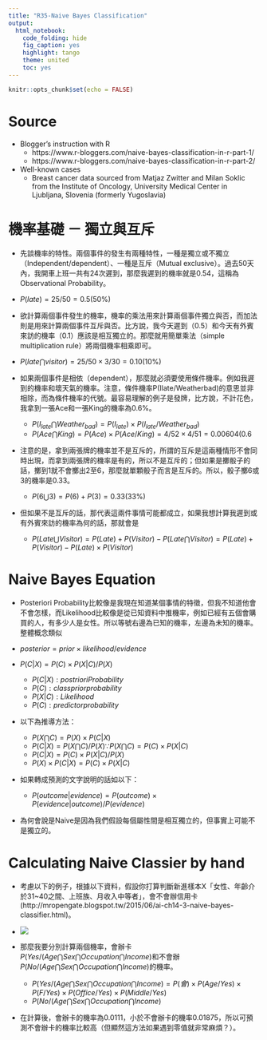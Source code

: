 ```yaml
---
title: "R35-Naive Bayes Classification"
output: 
  html_notebook: 
    code_folding: hide
    fig_caption: yes
    highlight: tango
    theme: united
    toc: yes
---
```


```r
knitr::opts_chunk$set(echo = FALSE)
```

# Source
* Blogger's instruction with R
    * https://www.r-bloggers.com/naive-bayes-classification-in-r-part-1/
    * https://www.r-bloggers.com/naive-bayes-classification-in-r-part-2/
* Well-known cases
    * Breast cancer data sourced from Matjaz Zwitter and Milan Soklic from the Institute of Oncology, University Medical Center in Ljubljana, Slovenia (formerly Yugoslavia)
    
# 機率基礎 － 獨立與互斥
* 先談機率的特性。兩個事件的發生有兩種特性，一種是獨立或不獨立（Independent/dependent）、一種是互斥（Mutual exclusive）。過去50天內，我開車上班一共有24次遲到，那麼我遲到的機率就是0.54，這稱為Observational Probability。

* $P(late) = 25/50  = 0.5(50\%)$

* 欲計算兩個事件發生的機率，機率的乘法用來計算兩個事件獨立與否，而加法則是用來計算兩個事件互斥與否。比方說，我今天遲到（0.5）和今天有外賓來訪的機率（0.1）應該是相互獨立的。那麼就用簡單乘法（simple multiplication rule）將兩個機率相乘即可。

* $P(late \bigcap visitor) = 25/50 \times 3/30  = 0.10 (10\%)$

* 如果兩個事件是相依（dependent），那麼就必須要使用條件機率。例如我遲到的機率和壞天氣的機率。注意，條件機率P(Ilate/Weatherbad)的意思並非相除，而為條件機率的代號。最容易理解的例子是發牌，比方說，不計花色，我拿到一張Ace和一張King的機率為0.6%。

    * $P(I_{late} \bigcap Weather_{bad}) = P(I_{late}) \times P(I_{late}/Weather_{bad})$
    * $P(Ace \bigcap King) = P(Ace) \times P(Ace/King) = 4/52 \times 4/51 = 0.00604 (0.6%)$

* 注意的是，拿到兩張牌的機率並不是互斥的，所謂的互斥是這兩種情形不會同時出現，而拿到兩張牌的機率是有的，所以不是互斥的；但如果是擲骰子的話，擲到1就不會擲出2至6，那麼就單顆骰子而言是互斥的。所以，骰子擲6或3的機率是0.33。

    * $P(6 \bigcup 3) = P(6) + P(3) = 0.33 (33\%)$

* 但如果不是互斥的話，那代表這兩件事情可能都成立，如果我想計算我遲到或有外賓來訪的機率為何的話，那就會是

    * $P (Late \bigcup Visitor) = P(Late) + P(Visitor) - P(Late \bigcap Visitor) =P(Late) + P(Visitor) - P(Late) \times P(Visitor)$




# Naive Bayes Equation
* Posteriori Probability比較像是我現在知道某個事情的特徵，但我不知道他會不會怎樣，而Likelihood比較像是從已知資料中推機率，例如已經有五個會購買的人，有多少人是女性。所以等號右邊為已知的機率，左邊為未知的機率。整體概念類似

* $posterior=prior×likelihood/evidence$
* $P(C | X) = P(C) \times P(X | C) / P(X)$
    * $P(C | X): postriori Probability$
    * $P(C): class prior probability$
    * $P(X | C): Likelihood$
    * $P(C): predictor probability$
* 以下為推導方法：
    * $P(X \bigcap C) = P(X) \times P(C | X)$
    * $P(C | X) = P(X \bigcap C) / P(X)  \because P(X \bigcap C) = P(C) \times P(X | C)$
    * $P(C | X) = P(C) \times P(X | C) / P(X)$
    * $P(X) \times P(C | X) = P(C) \times P(X | C)$
* 如果轉成預測的文字說明的話如以下：
    * $P(outcome | evidence) = P(outcome) \times P(evidence | outcome) / P(evidence)$
* 為何會說是Naive是因為我們假設每個屬性間是相互獨立的，但事實上可能不是獨立的。

# Calculating Naive Classier by hand

* 考慮以下的例子，根據以下資料，假設你打算判斷新進樣本X「女性、年齡介於31~40之間、上班族、月收入中等者」，會不會辦信用卡(http://mropengate.blogspot.tw/2015/06/ai-ch14-3-naive-bayes-classifier.html)。
* ![](http://4.bp.blogspot.com/-NvvaRQWjvn4/VYFkF_liGII/AAAAAAAAxOQ/YqYmnkyxXGc/s1600/5-7-3.jpg)

* 那麼我要分別計算兩個機率，會辦卡$P(Yes/(Age \bigcap Sex \bigcap Occupation \bigcap Income)$和不會辦$P(No/(Age \bigcap Sex \bigcap Occupation \bigcap Income)$的機率。

    * $P(Yes/(Age \bigcap Sex \bigcap Occupation \bigcap Income) = P(會) \times P(Age/Yes) \times P(F/Yes) \times P(Office/Yes) \times P(Middle/Yes)$
    * $P(No/(Age \bigcap Sex \bigcap Occupation \bigcap Income)$
* 在計算後，會辦卡的機率為0.0111，小於不會辦卡的機率0.01875，所以可預測不會辦卡的機率比較高（但顯然這方法如果遇到零值就非常麻煩？）。
